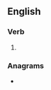 ==English==

===Verb===
{{head|en|verb form}}

# {{en-third-person singular of|enquire}}

===Anagrams===
* {{anagrams|en|inqueres|squireen}}